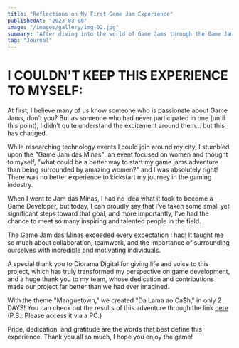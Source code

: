 ```yaml
---
title: "Reflections on My First Game Jam Experience"
publishedAt: "2023-03-08"
image: "/images/gallery/img-02.jpg"
summary: "After diving into the world of Game Jams through the Game Jam das Minas, I’m thrilled to share my journey of learning, teamwork, and growth. What began as a curiosity led to meaningful connections, valuable lessons in game development, and an unforgettable experience."
tag: "Journal"
---
```


# I COULDN'T KEEP THIS EXPERIENCE TO MYSELF:

At first, I believe many of us know someone who is passionate about Game Jams, don't you? But as someone who had never participated in one (until this point), I didn’t quite understand the excitement around them... but this has changed.

While researching technology events I could join around my city, I stumbled upon the "Game Jam das Minas": an event focused on women and thought to myself, "what could be a better way to start my game jams adventure than being surrounded by amazing women?" and I was absolutely right! There was no better experience to kickstart my journey in the gaming industry.

When I went to Jam das Minas, I had no idea what it took to become a Game Developer, but today, I can proudly say that I’ve taken some small yet significant steps toward that goal, and more importantly, I’ve had the chance to meet so many inspiring and talented people in the field.

The Game Jam das Minas exceeded every expectation I had! It taught me so much about collaboration, teamwork, and the importance of surrounding ourselves with incredible and motivating individuals.

A special thank you to Diorama Digital for giving life and voice to this project, which has truly transformed my perspective on game development, and a huge thank you to my team, whose dedication and contributions made our project far better than we had ever imagined.

With the theme "Manguetown," we created "Da Lama ao Ca$h," in only 2 DAYS! You can check out the results of this adventure through the link [here](https://dalamaaocash.itch.io/da-lama-ao-cash) (P.S.: Please access it via a PC.)

Pride, dedication, and gratitude are the words that best define this experience. Thank you all so much, I hope you enjoy the game!
